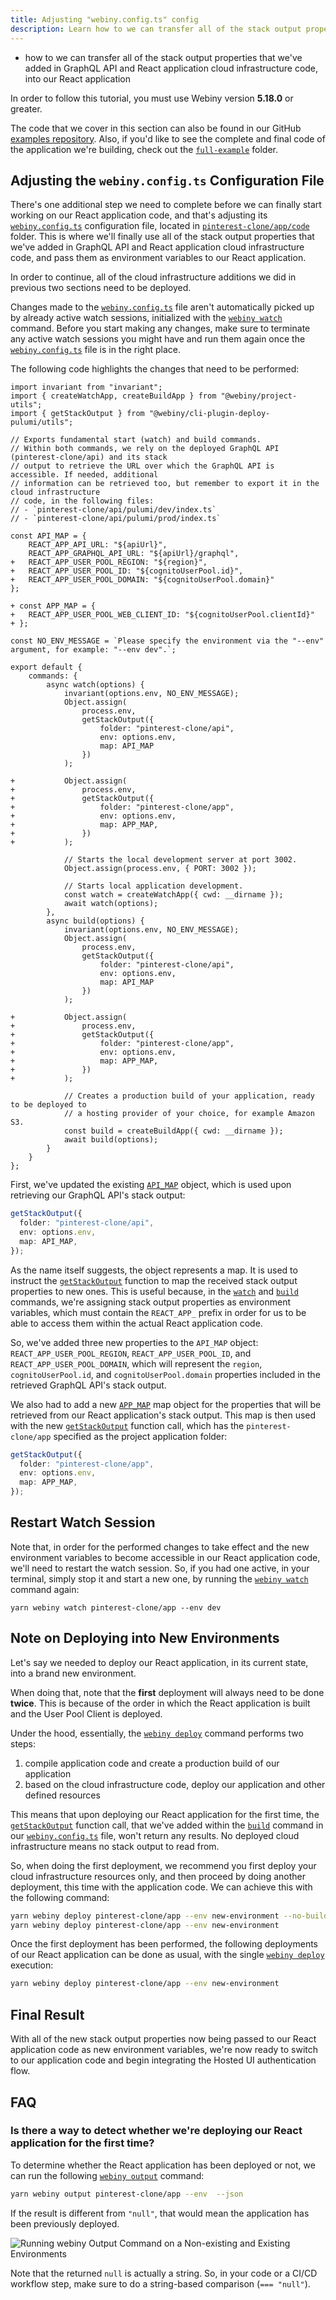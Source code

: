 ```yaml
---
title: Adjusting "webiny.config.ts" config
description: Learn how to we can transfer all of the stack output properties that we've previously added in GraphQL API and React application cloud infrastructure code, into our React application.
---
```



<Alert type="success" title="WHAT YOU’LL LEARN">

- how to we can transfer all of the stack output properties that we've added in GraphQL API and React application cloud infrastructure code, into our React application

</Alert>

<Alert type="info" title="Can I use this?">

In order to follow this tutorial, you must use Webiny version **5.18.0** or greater.

</Alert>

<Alert type="info">

The code that we cover in this section can also be found in our GitHub [examples repository](https://github.com/webiny/webiny-examples/tree/master/create-custom-application/05-security/03-cloud-infrastructure/03-adjusting-webiny-config-ts). Also, if you'd like to see the complete and final code of the application we're building, check out the [`full-example`](https://github.com/webiny/webiny-examples/tree/master/create-custom-application/full-example) folder.

</Alert>

## Adjusting the `webiny.config.ts` Configuration File

There's one additional step we need to complete before we can finally start working on our React application code, and that's adjusting its [`webiny.config.ts`](https://github.com/webiny/webiny-examples/blob/master/create-custom-application/05-security/03-cloud-infrastructure/03-adjusting-webiny-config-ts/pinterest-clone/app/code/webiny.config.ts) configuration file, located in [`pinterest-clone/app/code`](https://github.com/webiny/webiny-examples/tree/master/create-custom-application/05-security/03-cloud-infrastructure/03-adjusting-webiny-config-ts/pinterest-clone/app/code) folder. This is where we'll finally use all of the stack output properties that we've added in GraphQL API and React application cloud infrastructure code, and pass them as environment variables to our React application.

<Alert type="info">

In order to continue, all of the cloud infrastructure additions we did in previous two sections need to be deployed.

</Alert>

<Alert type="info">

Changes made to the [`webiny.config.ts`](https://github.com/webiny/webiny-examples/blob/master/create-custom-application/05-security/03-cloud-infrastructure/03-adjusting-webiny-config-ts/pinterest-clone/app/code/webiny.config.ts) file aren't automatically picked up by already active watch sessions, initialized with the [`webiny watch`](/docs/how-to-guides/use-watch-command) command. Before you start making any changes, make sure to terminate any active watch sessions you might have and run them again once the [`webiny.config.ts`](https://github.com/webiny/webiny-examples/blob/master/create-custom-application/05-security/03-cloud-infrastructure/03-adjusting-webiny-config-ts/pinterest-clone/app/code/webiny.config.ts) file is in the right place.

</Alert>

The following code highlights the changes that need to be performed:

```diff-ts pinterest-clone/app/code/webiny.config.ts
import invariant from "invariant";
import { createWatchApp, createBuildApp } from "@webiny/project-utils";
import { getStackOutput } from "@webiny/cli-plugin-deploy-pulumi/utils";

// Exports fundamental start (watch) and build commands.
// Within both commands, we rely on the deployed GraphQL API (pinterest-clone/api) and its stack
// output to retrieve the URL over which the GraphQL API is accessible. If needed, additional
// information can be retrieved too, but remember to export it in the cloud infrastructure
// code, in the following files:
// - `pinterest-clone/api/pulumi/dev/index.ts`
// - `pinterest-clone/api/pulumi/prod/index.ts`

const API_MAP = {
    REACT_APP_API_URL: "${apiUrl}",
    REACT_APP_GRAPHQL_API_URL: "${apiUrl}/graphql",
+   REACT_APP_USER_POOL_REGION: "${region}",
+   REACT_APP_USER_POOL_ID: "${cognitoUserPool.id}",
+   REACT_APP_USER_POOL_DOMAIN: "${cognitoUserPool.domain}"
};

+ const APP_MAP = {
+   REACT_APP_USER_POOL_WEB_CLIENT_ID: "${cognitoUserPool.clientId}"
+ };

const NO_ENV_MESSAGE = `Please specify the environment via the "--env" argument, for example: "--env dev".`;

export default {
    commands: {
        async watch(options) {
            invariant(options.env, NO_ENV_MESSAGE);
            Object.assign(
                process.env,
                getStackOutput({
                    folder: "pinterest-clone/api",
                    env: options.env,
                    map: API_MAP
                })
            );

+           Object.assign(
+               process.env,
+               getStackOutput({
+                   folder: "pinterest-clone/app",
+                   env: options.env,
+                   map: APP_MAP,
+               })
+           );

            // Starts the local development server at port 3002.
            Object.assign(process.env, { PORT: 3002 });

            // Starts local application development.
            const watch = createWatchApp({ cwd: __dirname });
            await watch(options);
        },
        async build(options) {
            invariant(options.env, NO_ENV_MESSAGE);
            Object.assign(
                process.env,
                getStackOutput({
                    folder: "pinterest-clone/api",
                    env: options.env,
                    map: API_MAP
                })
            );

+           Object.assign(
+               process.env,
+               getStackOutput({
+                   folder: "pinterest-clone/app",
+                   env: options.env,
+                   map: APP_MAP,
+               })
+           );

            // Creates a production build of your application, ready to be deployed to
            // a hosting provider of your choice, for example Amazon S3.
            const build = createBuildApp({ cwd: __dirname });
            await build(options);
        }
    }
};
```

First, we've updated the existing [`API_MAP`](https://github.com/webiny/webiny-examples/blob/master/create-custom-application/05-security/03-cloud-infrastructure/03-adjusting-webiny-config-ts/pinterest-clone/app/code/webiny.config.ts#L13) object, which is used upon retrieving our GraphQL API's stack output:

```ts
getStackOutput({
  folder: "pinterest-clone/api",
  env: options.env,
  map: API_MAP,
});
```

As the name itself suggests, the object represents a map. It is used to instruct the [`getStackOutput`](https://github.com/webiny/webiny-examples/blob/master/create-custom-application/05-security/03-cloud-infrastructure/03-adjusting-webiny-config-ts/pinterest-clone/app/code/webiny.config.ts#L33) function to map the received stack output properties to new ones. This is useful because, in the [`watch`](https://github.com/webiny/webiny-examples/blob/master/create-custom-application/05-security/03-cloud-infrastructure/03-adjusting-webiny-config-ts/pinterest-clone/app/code/webiny.config.ts#L29) and [`build`](https://github.com/webiny/webiny-examples/blob/master/create-custom-application/05-security/03-cloud-infrastructure/03-adjusting-webiny-config-ts/pinterest-clone/app/code/webiny.config.ts#L52) commands, we're assigning stack output properties as environment variables, which must contain the `REACT_APP_` prefix in order for us to be able to access them within the actual React application code.

So, we've added three new properties to the `API_MAP` object: `REACT_APP_USER_POOL_REGION`, `REACT_APP_USER_POOL_ID`, and `REACT_APP_USER_POOL_DOMAIN`, which will represent the `region`, `cognitoUserPool.id`, and `cognitoUserPool.domain` properties included in the retrieved GraphQL API's stack output.

We also had to add a new [`APP_MAP`](https://github.com/webiny/webiny-examples/blob/master/create-custom-application/05-security/03-cloud-infrastructure/03-adjusting-webiny-config-ts/pinterest-clone/app/code/webiny.config.ts#L21) map object for the properties that will be retrieved from our React application's stack output. This map is then used with the new [`getStackOutput`](https://github.com/webiny/webiny-examples/blob/master/create-custom-application/05-security/03-cloud-infrastructure/03-adjusting-webiny-config-ts/pinterest-clone/app/code/webiny.config.ts#L42) function call, which has the `pinterest-clone/app` specified as the project application folder:

```ts
getStackOutput({
  folder: "pinterest-clone/app",
  env: options.env,
  map: APP_MAP,
});
```

## Restart Watch Session

Note that, in order for the performed changes to take effect and the new environment variables to become accessible in our React application code, we'll need to restart the watch session. So, if you had one active, in your terminal, simply stop it and start a new one, by running the [`webiny watch`](/docs/how-to-guides/use-watch-command/) command again:

```
yarn webiny watch pinterest-clone/app --env dev
```

## Note on Deploying into New Environments

Let's say we needed to deploy our React application, in its current state, into a brand new environment.

When doing that, note that the **first** deployment will always need to be done **twice**. This is because of the order in which the React application is built and the User Pool Client is deployed.

Under the hood, essentially, the [`webiny deploy`](/docs/how-to-guides/deployment/deploy-your-project) command performs two steps:

1. compile application code and create a production build of our application
2. based on the cloud infrastructure code, deploy our application and other defined resources

This means that upon deploying our React application for the first time, the [`getStackOutput`](https://github.com/webiny/webiny-examples/blob/master/create-custom-application/05-security/03-cloud-infrastructure/03-adjusting-webiny-config-ts/pinterest-clone/app/code/webiny.config.ts#L65) function call, that we've added within the [`build`](https://github.com/webiny/webiny-examples/blob/master/create-custom-application/05-security/03-cloud-infrastructure/03-adjusting-webiny-config-ts/pinterest-clone/app/code/webiny.config.ts#L52) command in our [`webiny.config.ts`](https://github.com/webiny/webiny-examples/blob/master/create-custom-application/05-security/03-cloud-infrastructure/03-adjusting-webiny-config-ts/pinterest-clone/app/code/webiny.config.ts) file, won't return any results. No deployed cloud infrastructure means no stack output to read from.

So, when doing the first deployment, we recommend you first deploy your cloud infrastructure resources only, and then proceed by doing another deployment, this time with the application code. We can achieve this with the following command:

```bash
yarn webiny deploy pinterest-clone/app --env new-environment --no-build && \
yarn webiny deploy pinterest-clone/app --env new-environment
```

Once the first deployment has been performed, the following deployments of our React application can be done as usual, with the single [`webiny deploy`](/docs/how-to-guides/deployment/deploy-your-project) execution:

```bash
yarn webiny deploy pinterest-clone/app --env new-environment
```

## Final Result

With all of the new stack output properties now being passed to our React application code as new environment variables, we're now ready to switch to our application code and begin integrating the Hosted UI authentication flow.

## FAQ

### Is there a way to detect whether we're deploying our React application for the first time?

To determine whether the React application has been deployed or not, we can run the following [`webiny output`](/docs/key-topics/webiny-cli#yarn-webiny-output---env-env) command:

```bash
yarn webiny output pinterest-clone/app --env  --json
```

If the result is different from `"null"`, that would mean the application has been previously deployed.

![Running webiny Output Command on a Non-existing and Existing Environments](./assets/adjusting-webiny-config-ts/stack-output-example.png)

<Alert type="info">

Note that the returned `null` is actually a string. So, in your code or a CI/CD workflow step, make sure to do a string-based comparison (`=== "null"`).

</Alert>
